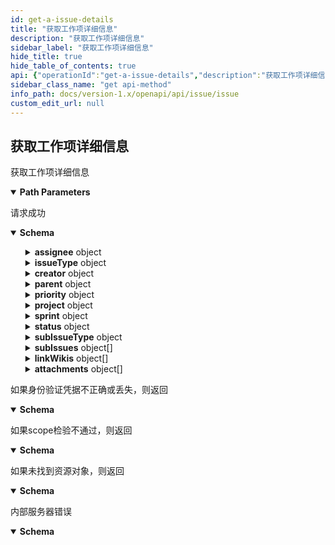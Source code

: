 ```yaml
---
id: get-a-issue-details
title: "获取工作项详细信息"
description: "获取工作项详细信息"
sidebar_label: "获取工作项详细信息"
hide_title: true
hide_table_of_contents: true
api: {"operationId":"get-a-issue-details","description":"获取工作项详细信息","security":[{"oauth2":["read:project:issue"]}],"parameters":[{"name":"teamID","in":"path","description":"团队ID","required":true,"schema":{"type":"string"}},{"name":"issueID","in":"path","description":"工作项ID","required":true,"schema":{"type":"string"}}],"responses":{"200":{"description":"请求成功","content":{"application/json":{"schema":{"type":"object","properties":{"assignee":{"type":"object","properties":{"id":{"type":"string","description":"工作项负责人ID"},"name":{"type":"string","description":"工作项标题"}}},"createTime":{"type":"integer","description":"工作项创建时间"},"dueDate":{"type":"string","description":"工作项截止日期"},"timeEstimatedHour":{"type":"integer","description":"工作项预估工时，单位（小时）"},"issueType":{"type":"object","properties":{"id":{"type":"string","description":"工作项类型ID"},"name":{"type":"string","description":"工作项类型名称"}}},"title":{"type":"string","description":"工作项标题"},"number":{"type":"integer","description":"工作项编号"},"creator":{"type":"object","properties":{"id":{"type":"string","description":"工作项创建者ID"},"name":{"type":"string","description":"工作项创建者名称"}}},"parent":{"type":"object","properties":{"id":{"type":"string","description":"父工作项ID"},"title":{"type":"string","description":"父工作项标题"}}},"priority":{"type":"object","properties":{"id":{"type":"string","description":"工作项优先级ID"},"name":{"type":"string","description":"工作项优先级名称"}}},"project":{"type":"object","properties":{"id":{"type":"string","description":"工作项所属项目ID"},"name":{"type":"string","description":"工作项所属项目名称"}}},"timeRemainingHour":{"type":"integer","description":"工作项剩余工时，单位（小时）"},"sprint":{"type":"object","properties":{"id":{"type":"string","description":"工作项所属迭代ID"},"name":{"type":"string","description":"工作项所属迭代名称"}}},"status":{"type":"object","properties":{"id":{"type":"string","description":"工作项状态ID"},"name":{"type":"string","description":"工作项状态名称"},"category":{"type":"string","description":"工作项状态类型"}}},"subIssueType":{"type":"object","properties":{"id":{"type":"string","description":"子工作项类型ID"},"name":{"type":"string","description":"子工作项类型名称"}}},"subIssueCount":{"type":"integer","description":"子工作项总数"},"subIssueDoneCount":{"type":"integer","description":"子工作项状态为完成的总数"},"subIssues":{"type":"array","items":{"type":"object","properties":{"id":{"type":"string","description":"子工作项ID"},"title":{"type":"string","description":"子工作项标题"}}}},"totalTimeEstimatedHour":{"type":"integer","description":"工作项总预估工时，单位（小时）"},"timeSpentHour":{"type":"integer","description":"工作项已登记工时，单位（小时）"},"totalTimeRemainingHour":{"type":"integer","description":"工作项总剩余工时，单位（小时）"},"id":{"type":"string","description":"工作项ID"},"linkWikis":{"type":"array","items":{"type":"object","properties":{"id":{"type":"string","description":"工作项关联的wiki页面ID"},"title":{"type":"string","description":"工作项关联的wiki页面标题"}}}},"attachments":{"type":"array","items":{"type":"object","properties":{"id":{"type":"string","description":"工作项附件ID"},"name":{"type":"string","description":"工作项附件名称"},"createTime":{"type":"integer","description":"工作项附件创建时间"}}}}},"title":"ListItem"}}}},"401":{"description":"如果身份验证凭据不正确或丢失，则返回","content":{"application/json":{"schema":{"type":"object","properties":{"result":{"type":"string","description":"本次请求结果,SUCCESS|FAIL"},"errorCode":{"type":"string","description":"本次请求错误码"},"errorMsg":{"type":"string","description":"本次请求错误信息"}},"title":"BadResponse"}}}},"403":{"description":"如果scope检验不通过，则返回","content":{"application/json":{"schema":{"type":"object","properties":{"result":{"type":"string","description":"本次请求结果,SUCCESS|FAIL"},"errorCode":{"type":"string","description":"本次请求错误码"},"errorMsg":{"type":"string","description":"本次请求错误信息"}},"title":"BadResponse"}}}},"404":{"description":"如果未找到资源对象，则返回","content":{"application/json":{"schema":{"type":"object","properties":{"result":{"type":"string","description":"本次请求结果,SUCCESS|FAIL"},"errorCode":{"type":"string","description":"本次请求错误码"},"errorMsg":{"type":"string","description":"本次请求错误信息"}},"title":"BadResponse"}}}},"500":{"description":"内部服务器错误","content":{"application/json":{"schema":{"type":"object","properties":{"result":{"type":"string","description":"本次请求结果,SUCCESS|FAIL"},"errorCode":{"type":"string","description":"本次请求错误码"},"errorMsg":{"type":"string","description":"本次请求错误信息"}},"title":"BadResponse"}}}}},"method":"get","path":"/project/team/{teamID}/issues/{issueID}","servers":[{"url":"https://ones.cn/rest/api/v1"},{"url":"http://ones.cn/rest/api/v1"}],"securitySchemes":{"oauth2":{"type":"oauth2","flows":{"authorizationCode":{"authorizationUrl":"https://ones.cn/oauth2/authorize","tokenUrl":"https://ones.cn/oauth2/token","scopes":{"write:project:issue":"新增、修改、删除工作项","read:project:issue":"获取工作项信息"}}}}},"info":{"title":"Issue","version":"1.0","description":"此资源代表工作项。使用它来获取、创建、更新和删除工作项。\n"},"postman":{"name":"获取工作项详细信息","description":{"content":"获取工作项详细信息","type":"text/plain"},"url":{"path":["project","team",":teamID","issues",":issueID"],"host":["{{baseUrl}}"],"query":[],"variable":[{"disabled":false,"description":{"content":"(Required) 团队ID","type":"text/plain"},"type":"any","value":"","key":"teamID"},{"disabled":false,"description":{"content":"(Required) 工作项ID","type":"text/plain"},"type":"any","value":"","key":"issueID"}]},"header":[{"key":"Accept","value":"application/json"}],"method":"GET","auth":{"type":"oauth2","oauth2":[]}}}
sidebar_class_name: "get api-method"
info_path: docs/version-1.x/openapi/api/issue/issue
custom_edit_url: null
---
```



## 获取工作项详细信息



获取工作项详细信息

<details style={{"marginBottom":"1rem"}} data-collapsed={false} open={true}><summary style={{}}><strong>Path Parameters</strong></summary><div><ul><ParamsItem className={"paramsItem"} param={{"name":"teamID","in":"path","description":"团队ID","required":true,"schema":{"type":"string"}}}></ParamsItem><ParamsItem className={"paramsItem"} param={{"name":"issueID","in":"path","description":"工作项ID","required":true,"schema":{"type":"string"}}}></ParamsItem></ul></div></details><div><ApiTabs><TabItem label={"200"} value={"200"}><div>

请求成功

</div><div><MimeTabs schemaType={"response"}><TabItem label={"application/json"} value={"application/json"}><SchemaTabs><TabItem label={"Schema"} value={"Schema"}><details style={{}} data-collapsed={false} open={true}><summary style={{"textAlign":"left"}}><strong>Schema</strong></summary><div style={{"textAlign":"left","marginLeft":"1rem"}}></div><ul style={{"marginLeft":"1rem"}}><SchemaItem collapsible={true} className={"schemaItem"}><details style={{}}><summary style={{}}><strong>assignee</strong><span style={{"opacity":"0.6"}}> object</span></summary><div style={{"marginLeft":"1rem"}}><SchemaItem collapsible={false} name={"id"} required={false} schemaName={"string"} qualifierMessage={undefined} schema={{"type":"string","description":"工作项负责人ID"}}></SchemaItem><SchemaItem collapsible={false} name={"name"} required={false} schemaName={"string"} qualifierMessage={undefined} schema={{"type":"string","description":"工作项标题"}}></SchemaItem></div></details></SchemaItem><SchemaItem collapsible={false} name={"createTime"} required={false} schemaName={"integer"} qualifierMessage={undefined} schema={{"type":"integer","description":"工作项创建时间"}}></SchemaItem><SchemaItem collapsible={false} name={"dueDate"} required={false} schemaName={"string"} qualifierMessage={undefined} schema={{"type":"string","description":"工作项截止日期"}}></SchemaItem><SchemaItem collapsible={false} name={"timeEstimatedHour"} required={false} schemaName={"integer"} qualifierMessage={undefined} schema={{"type":"integer","description":"工作项预估工时，单位（小时）"}}></SchemaItem><SchemaItem collapsible={true} className={"schemaItem"}><details style={{}}><summary style={{}}><strong>issueType</strong><span style={{"opacity":"0.6"}}> object</span></summary><div style={{"marginLeft":"1rem"}}><SchemaItem collapsible={false} name={"id"} required={false} schemaName={"string"} qualifierMessage={undefined} schema={{"type":"string","description":"工作项类型ID"}}></SchemaItem><SchemaItem collapsible={false} name={"name"} required={false} schemaName={"string"} qualifierMessage={undefined} schema={{"type":"string","description":"工作项类型名称"}}></SchemaItem></div></details></SchemaItem><SchemaItem collapsible={false} name={"title"} required={false} schemaName={"string"} qualifierMessage={undefined} schema={{"type":"string","description":"工作项标题"}}></SchemaItem><SchemaItem collapsible={false} name={"number"} required={false} schemaName={"integer"} qualifierMessage={undefined} schema={{"type":"integer","description":"工作项编号"}}></SchemaItem><SchemaItem collapsible={true} className={"schemaItem"}><details style={{}}><summary style={{}}><strong>creator</strong><span style={{"opacity":"0.6"}}> object</span></summary><div style={{"marginLeft":"1rem"}}><SchemaItem collapsible={false} name={"id"} required={false} schemaName={"string"} qualifierMessage={undefined} schema={{"type":"string","description":"工作项创建者ID"}}></SchemaItem><SchemaItem collapsible={false} name={"name"} required={false} schemaName={"string"} qualifierMessage={undefined} schema={{"type":"string","description":"工作项创建者名称"}}></SchemaItem></div></details></SchemaItem><SchemaItem collapsible={true} className={"schemaItem"}><details style={{}}><summary style={{}}><strong>parent</strong><span style={{"opacity":"0.6"}}> object</span></summary><div style={{"marginLeft":"1rem"}}><SchemaItem collapsible={false} name={"id"} required={false} schemaName={"string"} qualifierMessage={undefined} schema={{"type":"string","description":"父工作项ID"}}></SchemaItem><SchemaItem collapsible={false} name={"title"} required={false} schemaName={"string"} qualifierMessage={undefined} schema={{"type":"string","description":"父工作项标题"}}></SchemaItem></div></details></SchemaItem><SchemaItem collapsible={true} className={"schemaItem"}><details style={{}}><summary style={{}}><strong>priority</strong><span style={{"opacity":"0.6"}}> object</span></summary><div style={{"marginLeft":"1rem"}}><SchemaItem collapsible={false} name={"id"} required={false} schemaName={"string"} qualifierMessage={undefined} schema={{"type":"string","description":"工作项优先级ID"}}></SchemaItem><SchemaItem collapsible={false} name={"name"} required={false} schemaName={"string"} qualifierMessage={undefined} schema={{"type":"string","description":"工作项优先级名称"}}></SchemaItem></div></details></SchemaItem><SchemaItem collapsible={true} className={"schemaItem"}><details style={{}}><summary style={{}}><strong>project</strong><span style={{"opacity":"0.6"}}> object</span></summary><div style={{"marginLeft":"1rem"}}><SchemaItem collapsible={false} name={"id"} required={false} schemaName={"string"} qualifierMessage={undefined} schema={{"type":"string","description":"工作项所属项目ID"}}></SchemaItem><SchemaItem collapsible={false} name={"name"} required={false} schemaName={"string"} qualifierMessage={undefined} schema={{"type":"string","description":"工作项所属项目名称"}}></SchemaItem></div></details></SchemaItem><SchemaItem collapsible={false} name={"timeRemainingHour"} required={false} schemaName={"integer"} qualifierMessage={undefined} schema={{"type":"integer","description":"工作项剩余工时，单位（小时）"}}></SchemaItem><SchemaItem collapsible={true} className={"schemaItem"}><details style={{}}><summary style={{}}><strong>sprint</strong><span style={{"opacity":"0.6"}}> object</span></summary><div style={{"marginLeft":"1rem"}}><SchemaItem collapsible={false} name={"id"} required={false} schemaName={"string"} qualifierMessage={undefined} schema={{"type":"string","description":"工作项所属迭代ID"}}></SchemaItem><SchemaItem collapsible={false} name={"name"} required={false} schemaName={"string"} qualifierMessage={undefined} schema={{"type":"string","description":"工作项所属迭代名称"}}></SchemaItem></div></details></SchemaItem><SchemaItem collapsible={true} className={"schemaItem"}><details style={{}}><summary style={{}}><strong>status</strong><span style={{"opacity":"0.6"}}> object</span></summary><div style={{"marginLeft":"1rem"}}><SchemaItem collapsible={false} name={"id"} required={false} schemaName={"string"} qualifierMessage={undefined} schema={{"type":"string","description":"工作项状态ID"}}></SchemaItem><SchemaItem collapsible={false} name={"name"} required={false} schemaName={"string"} qualifierMessage={undefined} schema={{"type":"string","description":"工作项状态名称"}}></SchemaItem><SchemaItem collapsible={false} name={"category"} required={false} schemaName={"string"} qualifierMessage={undefined} schema={{"type":"string","description":"工作项状态类型"}}></SchemaItem></div></details></SchemaItem><SchemaItem collapsible={true} className={"schemaItem"}><details style={{}}><summary style={{}}><strong>subIssueType</strong><span style={{"opacity":"0.6"}}> object</span></summary><div style={{"marginLeft":"1rem"}}><SchemaItem collapsible={false} name={"id"} required={false} schemaName={"string"} qualifierMessage={undefined} schema={{"type":"string","description":"子工作项类型ID"}}></SchemaItem><SchemaItem collapsible={false} name={"name"} required={false} schemaName={"string"} qualifierMessage={undefined} schema={{"type":"string","description":"子工作项类型名称"}}></SchemaItem></div></details></SchemaItem><SchemaItem collapsible={false} name={"subIssueCount"} required={false} schemaName={"integer"} qualifierMessage={undefined} schema={{"type":"integer","description":"子工作项总数"}}></SchemaItem><SchemaItem collapsible={false} name={"subIssueDoneCount"} required={false} schemaName={"integer"} qualifierMessage={undefined} schema={{"type":"integer","description":"子工作项状态为完成的总数"}}></SchemaItem><SchemaItem collapsible={true} className={"schemaItem"}><details style={{}}><summary style={{}}><strong>subIssues</strong><span style={{"opacity":"0.6"}}> object[]</span></summary><div style={{"marginLeft":"1rem"}}><li><div style={{"fontSize":"var(--ifm-code-font-size)","opacity":"0.6","marginLeft":"-.5rem","paddingBottom":".5rem"}}>Array [</div></li><SchemaItem collapsible={false} name={"id"} required={false} schemaName={"string"} qualifierMessage={undefined} schema={{"type":"string","description":"子工作项ID"}}></SchemaItem><SchemaItem collapsible={false} name={"title"} required={false} schemaName={"string"} qualifierMessage={undefined} schema={{"type":"string","description":"子工作项标题"}}></SchemaItem><li><div style={{"fontSize":"var(--ifm-code-font-size)","opacity":"0.6","marginLeft":"-.5rem"}}>]</div></li></div></details></SchemaItem><SchemaItem collapsible={false} name={"totalTimeEstimatedHour"} required={false} schemaName={"integer"} qualifierMessage={undefined} schema={{"type":"integer","description":"工作项总预估工时，单位（小时）"}}></SchemaItem><SchemaItem collapsible={false} name={"timeSpentHour"} required={false} schemaName={"integer"} qualifierMessage={undefined} schema={{"type":"integer","description":"工作项已登记工时，单位（小时）"}}></SchemaItem><SchemaItem collapsible={false} name={"totalTimeRemainingHour"} required={false} schemaName={"integer"} qualifierMessage={undefined} schema={{"type":"integer","description":"工作项总剩余工时，单位（小时）"}}></SchemaItem><SchemaItem collapsible={false} name={"id"} required={false} schemaName={"string"} qualifierMessage={undefined} schema={{"type":"string","description":"工作项ID"}}></SchemaItem><SchemaItem collapsible={true} className={"schemaItem"}><details style={{}}><summary style={{}}><strong>linkWikis</strong><span style={{"opacity":"0.6"}}> object[]</span></summary><div style={{"marginLeft":"1rem"}}><li><div style={{"fontSize":"var(--ifm-code-font-size)","opacity":"0.6","marginLeft":"-.5rem","paddingBottom":".5rem"}}>Array [</div></li><SchemaItem collapsible={false} name={"id"} required={false} schemaName={"string"} qualifierMessage={undefined} schema={{"type":"string","description":"工作项关联的wiki页面ID"}}></SchemaItem><SchemaItem collapsible={false} name={"title"} required={false} schemaName={"string"} qualifierMessage={undefined} schema={{"type":"string","description":"工作项关联的wiki页面标题"}}></SchemaItem><li><div style={{"fontSize":"var(--ifm-code-font-size)","opacity":"0.6","marginLeft":"-.5rem"}}>]</div></li></div></details></SchemaItem><SchemaItem collapsible={true} className={"schemaItem"}><details style={{}}><summary style={{}}><strong>attachments</strong><span style={{"opacity":"0.6"}}> object[]</span></summary><div style={{"marginLeft":"1rem"}}><li><div style={{"fontSize":"var(--ifm-code-font-size)","opacity":"0.6","marginLeft":"-.5rem","paddingBottom":".5rem"}}>Array [</div></li><SchemaItem collapsible={false} name={"id"} required={false} schemaName={"string"} qualifierMessage={undefined} schema={{"type":"string","description":"工作项附件ID"}}></SchemaItem><SchemaItem collapsible={false} name={"name"} required={false} schemaName={"string"} qualifierMessage={undefined} schema={{"type":"string","description":"工作项附件名称"}}></SchemaItem><SchemaItem collapsible={false} name={"createTime"} required={false} schemaName={"integer"} qualifierMessage={undefined} schema={{"type":"integer","description":"工作项附件创建时间"}}></SchemaItem><li><div style={{"fontSize":"var(--ifm-code-font-size)","opacity":"0.6","marginLeft":"-.5rem"}}>]</div></li></div></details></SchemaItem></ul></details></TabItem><TabItem label={"Example (from schema)"} value={"Example (from schema)"}><ResponseSamples responseExample={"{\n  \"assignee\": {\n    \"id\": \"string\",\n    \"name\": \"string\"\n  },\n  \"createTime\": 0,\n  \"dueDate\": \"string\",\n  \"timeEstimatedHour\": 0,\n  \"issueType\": {\n    \"id\": \"string\",\n    \"name\": \"string\"\n  },\n  \"title\": \"string\",\n  \"number\": 0,\n  \"creator\": {\n    \"id\": \"string\",\n    \"name\": \"string\"\n  },\n  \"parent\": {\n    \"id\": \"string\",\n    \"title\": \"string\"\n  },\n  \"priority\": {\n    \"id\": \"string\",\n    \"name\": \"string\"\n  },\n  \"project\": {\n    \"id\": \"string\",\n    \"name\": \"string\"\n  },\n  \"timeRemainingHour\": 0,\n  \"sprint\": {\n    \"id\": \"string\",\n    \"name\": \"string\"\n  },\n  \"status\": {\n    \"id\": \"string\",\n    \"name\": \"string\",\n    \"category\": \"string\"\n  },\n  \"subIssueType\": {\n    \"id\": \"string\",\n    \"name\": \"string\"\n  },\n  \"subIssueCount\": 0,\n  \"subIssueDoneCount\": 0,\n  \"subIssues\": [\n    {\n      \"id\": \"string\",\n      \"title\": \"string\"\n    }\n  ],\n  \"totalTimeEstimatedHour\": 0,\n  \"timeSpentHour\": 0,\n  \"totalTimeRemainingHour\": 0,\n  \"id\": \"string\",\n  \"linkWikis\": [\n    {\n      \"id\": \"string\",\n      \"title\": \"string\"\n    }\n  ],\n  \"attachments\": [\n    {\n      \"id\": \"string\",\n      \"name\": \"string\",\n      \"createTime\": 0\n    }\n  ]\n}"} language={"json"}></ResponseSamples></TabItem></SchemaTabs></TabItem></MimeTabs></div></TabItem><TabItem label={"401"} value={"401"}><div>

如果身份验证凭据不正确或丢失，则返回

</div><div><MimeTabs schemaType={"response"}><TabItem label={"application/json"} value={"application/json"}><SchemaTabs><TabItem label={"Schema"} value={"Schema"}><details style={{}} data-collapsed={false} open={true}><summary style={{"textAlign":"left"}}><strong>Schema</strong></summary><div style={{"textAlign":"left","marginLeft":"1rem"}}></div><ul style={{"marginLeft":"1rem"}}><SchemaItem collapsible={false} name={"result"} required={false} schemaName={"string"} qualifierMessage={undefined} schema={{"type":"string","description":"本次请求结果,SUCCESS|FAIL"}}></SchemaItem><SchemaItem collapsible={false} name={"errorCode"} required={false} schemaName={"string"} qualifierMessage={undefined} schema={{"type":"string","description":"本次请求错误码"}}></SchemaItem><SchemaItem collapsible={false} name={"errorMsg"} required={false} schemaName={"string"} qualifierMessage={undefined} schema={{"type":"string","description":"本次请求错误信息"}}></SchemaItem></ul></details></TabItem><TabItem label={"Example (from schema)"} value={"Example (from schema)"}><ResponseSamples responseExample={"{\n  \"result\": \"string\",\n  \"errorCode\": \"string\",\n  \"errorMsg\": \"string\"\n}"} language={"json"}></ResponseSamples></TabItem></SchemaTabs></TabItem></MimeTabs></div></TabItem><TabItem label={"403"} value={"403"}><div>

如果scope检验不通过，则返回

</div><div><MimeTabs schemaType={"response"}><TabItem label={"application/json"} value={"application/json"}><SchemaTabs><TabItem label={"Schema"} value={"Schema"}><details style={{}} data-collapsed={false} open={true}><summary style={{"textAlign":"left"}}><strong>Schema</strong></summary><div style={{"textAlign":"left","marginLeft":"1rem"}}></div><ul style={{"marginLeft":"1rem"}}><SchemaItem collapsible={false} name={"result"} required={false} schemaName={"string"} qualifierMessage={undefined} schema={{"type":"string","description":"本次请求结果,SUCCESS|FAIL"}}></SchemaItem><SchemaItem collapsible={false} name={"errorCode"} required={false} schemaName={"string"} qualifierMessage={undefined} schema={{"type":"string","description":"本次请求错误码"}}></SchemaItem><SchemaItem collapsible={false} name={"errorMsg"} required={false} schemaName={"string"} qualifierMessage={undefined} schema={{"type":"string","description":"本次请求错误信息"}}></SchemaItem></ul></details></TabItem><TabItem label={"Example (from schema)"} value={"Example (from schema)"}><ResponseSamples responseExample={"{\n  \"result\": \"string\",\n  \"errorCode\": \"string\",\n  \"errorMsg\": \"string\"\n}"} language={"json"}></ResponseSamples></TabItem></SchemaTabs></TabItem></MimeTabs></div></TabItem><TabItem label={"404"} value={"404"}><div>

如果未找到资源对象，则返回

</div><div><MimeTabs schemaType={"response"}><TabItem label={"application/json"} value={"application/json"}><SchemaTabs><TabItem label={"Schema"} value={"Schema"}><details style={{}} data-collapsed={false} open={true}><summary style={{"textAlign":"left"}}><strong>Schema</strong></summary><div style={{"textAlign":"left","marginLeft":"1rem"}}></div><ul style={{"marginLeft":"1rem"}}><SchemaItem collapsible={false} name={"result"} required={false} schemaName={"string"} qualifierMessage={undefined} schema={{"type":"string","description":"本次请求结果,SUCCESS|FAIL"}}></SchemaItem><SchemaItem collapsible={false} name={"errorCode"} required={false} schemaName={"string"} qualifierMessage={undefined} schema={{"type":"string","description":"本次请求错误码"}}></SchemaItem><SchemaItem collapsible={false} name={"errorMsg"} required={false} schemaName={"string"} qualifierMessage={undefined} schema={{"type":"string","description":"本次请求错误信息"}}></SchemaItem></ul></details></TabItem><TabItem label={"Example (from schema)"} value={"Example (from schema)"}><ResponseSamples responseExample={"{\n  \"result\": \"string\",\n  \"errorCode\": \"string\",\n  \"errorMsg\": \"string\"\n}"} language={"json"}></ResponseSamples></TabItem></SchemaTabs></TabItem></MimeTabs></div></TabItem><TabItem label={"500"} value={"500"}><div>

内部服务器错误

</div><div><MimeTabs schemaType={"response"}><TabItem label={"application/json"} value={"application/json"}><SchemaTabs><TabItem label={"Schema"} value={"Schema"}><details style={{}} data-collapsed={false} open={true}><summary style={{"textAlign":"left"}}><strong>Schema</strong></summary><div style={{"textAlign":"left","marginLeft":"1rem"}}></div><ul style={{"marginLeft":"1rem"}}><SchemaItem collapsible={false} name={"result"} required={false} schemaName={"string"} qualifierMessage={undefined} schema={{"type":"string","description":"本次请求结果,SUCCESS|FAIL"}}></SchemaItem><SchemaItem collapsible={false} name={"errorCode"} required={false} schemaName={"string"} qualifierMessage={undefined} schema={{"type":"string","description":"本次请求错误码"}}></SchemaItem><SchemaItem collapsible={false} name={"errorMsg"} required={false} schemaName={"string"} qualifierMessage={undefined} schema={{"type":"string","description":"本次请求错误信息"}}></SchemaItem></ul></details></TabItem><TabItem label={"Example (from schema)"} value={"Example (from schema)"}><ResponseSamples responseExample={"{\n  \"result\": \"string\",\n  \"errorCode\": \"string\",\n  \"errorMsg\": \"string\"\n}"} language={"json"}></ResponseSamples></TabItem></SchemaTabs></TabItem></MimeTabs></div></TabItem></ApiTabs></div>